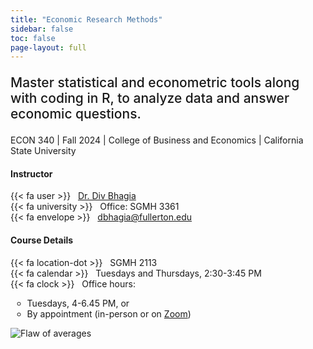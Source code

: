 ```yaml
---
title: "Economic Research Methods"
sidebar: false
toc: false
page-layout: full
---
```


::: {.grid .course-details}

::: {.g-col-12 .g-col-sm-12 .g-col-md-12 .g-col-lg-12}
<p style="font-size:1.5em; font-weight:500">
Master statistical and econometric tools along with coding in R, to analyze data and answer economic questions.
</p>

ECON 340 | Fall 2024 | College of Business and Economics | California State University
:::

::: {.g-col-12 .g-col-md-6 .g-col-lg-3}
#### Instructor
{{< fa user >}} &nbsp; [Dr. Div Bhagia](https://www.dbhagia.com) <br>
{{< fa university >}} &nbsp; Office: SGMH 3361 <br>
{{< fa envelope >}} &nbsp; [dbhagia@fullerton.edu](mailto:dbhagia@fullerton.edu) <br>
:::

::: {.g-col-12 .g-col-md-6 .g-col-lg-4}
#### Course Details
{{< fa location-dot >}} &nbsp; SGMH 2113 <br>
{{< fa calendar >}} &nbsp; Tuesdays and Thursdays, 2:30-3:45 PM <br>
{{< fa clock >}} &nbsp; Office hours: 
<ul style="margin-top: 0; margin-left: -1.5em;">
- Tuesdays, 4-6.45 PM, or
- By appointment (in-person or on [Zoom](https://fullerton.zoom.us/j/81895171931))
</ul>
:::

::: {.g-col-12 .g-col-md-12 .g-col-lg-5}
<img src="/assets/flaw.jpg" alt="Flaw of averages" class = "responsive-image"/>
:::

:::



